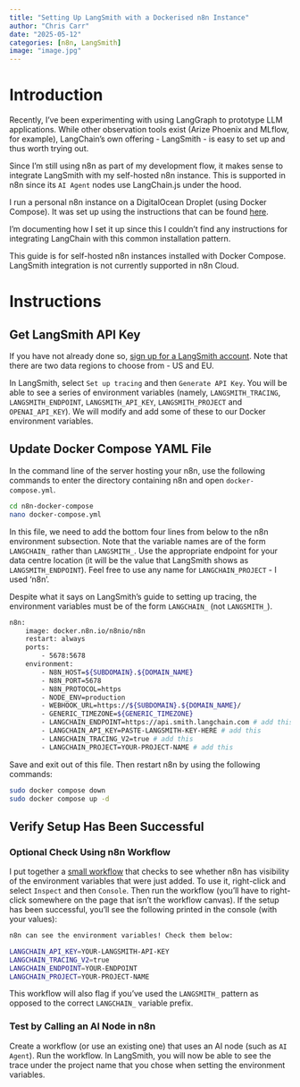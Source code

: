 ```yaml
---
title: "Setting Up LangSmith with a Dockerised n8n Instance"
author: "Chris Carr"
date: "2025-05-12"
categories: [n8n, LangSmith]
image: "image.jpg"
---
```


# Introduction

Recently, I've been experimenting with using LangGraph to prototype LLM applications. While other observation tools exist (Arize Phoenix and MLflow, for example), LangChain's own offering - LangSmith - is easy to set up and thus worth trying out. 

Since I'm still using n8n as part of my development flow, it makes sense to integrate LangSmith with my self-hosted n8n instance. This is supported in n8n since its `AI Agent` nodes use LangChain.js under the hood.

I run a personal n8n instance on a DigitalOcean Droplet (using Docker Compose). It was set up using the instructions that can be found [here](https://docs.n8n.io/hosting/installation/server-setups/digital-ocean/).

I'm documenting how I set it up since this I couldn't find any instructions for integrating LangChain with this common installation pattern.

:::{.callout-important}
This guide is for self-hosted n8n instances installed with Docker Compose. LangSmith integration is not currently supported in n8n Cloud.
:::

# Instructions

## Get LangSmith API Key

If you have not already done so, [sign up for a LangSmith account](https://smith.langchain.com/?_gl=1*cmbfox*_ga*MTI1MjgxODU1NS4xNzQ2NjkzMTEz*_ga_47WX3HKKY2*czE3NDcwNjY2NTMkbzEzJGcwJHQxNzQ3MDY2NjUzJGowJGwwJGgw). Note that there are two data regions to choose from - US and EU.

In LangSmith, select `Set up tracing` and then `Generate API Key`. You will be able to see a series of environment variables (namely, `LANGSMITH_TRACING`, `LANGSMITH_ENDPOINT`, `LANGSMITH_API_KEY`, `LANGSMITH_PROJECT` and `OPENAI_API_KEY`). We will modify and add some of these to our Docker environment variables.

## Update Docker Compose YAML File

In the command line of the server hosting your n8n, use the following commands to enter the directory containing n8n and open `docker-compose.yml`. 

```.bash
cd n8n-docker-compose
nano docker-compose.yml
```

In this file, we need to add the bottom four lines from below to the n8n environment subsection. Note that the variable names are of the form `LANGCHAIN_` rather than `LANGSMITH_`. Use the appropriate endpoint for your data centre location (it will be the value that LangSmith shows as `LANGSMITH_ENDPOINT`). Feel free to use any name for `LANGCHAIN_PROJECT` - I used 'n8n'.

:::{.callout-important}
Despite what it says on LangSmith's guide to setting up tracing, the environment variables must be of the form `LANGCHAIN_` (not `LANGSMITH_`).
:::

```.bash
n8n:
    image: docker.n8n.io/n8nio/n8n
    restart: always
    ports:
        - 5678:5678
    environment:
        - N8N_HOST=${SUBDOMAIN}.${DOMAIN_NAME}
        - N8N_PORT=5678
        - N8N_PROTOCOL=https
        - NODE_ENV=production
        - WEBHOOK_URL=https://${SUBDOMAIN}.${DOMAIN_NAME}/
        - GENERIC_TIMEZONE=${GENERIC_TIMEZONE}
        - LANGCHAIN_ENDPOINT=https://api.smith.langchain.com # add this (use https://eu.api.smith.langchain.com if using the EU data centre)
        - LANGCHAIN_API_KEY=PASTE-LANGSMITH-KEY-HERE # add this
        - LANGCHAIN_TRACING_V2=true # add this
        - LANGCHAIN_PROJECT=YOUR-PROJECT-NAME # add this
```

Save and exit out of this file. Then restart n8n by using the following commands:

```.bash
sudo docker compose down
sudo docker compose up -d
```

## Verify Setup Has Been Successful

### Optional Check Using n8n Workflow

I put together a [small workflow](https://raw.githubusercontent.com/chrisdavidcarr/blog/refs/heads/main/posts/langsmith-with-n8n-docker/LangSmith_Env_Setup_Check.json) that checks to see whether n8n has visibility of the environment variables that were just added. To use it, right-click and select `Inspect` and then `Console`. Then run the workflow (you'll have to right-click somewhere on the page that isn't the workflow canvas). If the setup has been successful, you'll see the following printed in the console (with your values):

```bash
n8n can see the environment variables! Check them below:

LANGCHAIN_API_KEY=YOUR-LANGSMITH-API-KEY
LANGCHAIN_TRACING_V2=true
LANGCHAIN_ENDPOINT=YOUR-ENDPOINT
LANGCHAIN_PROJECT=YOUR-PROJECT-NAME
```

This workflow will also flag if you've used the `LANGSMITH_` pattern as opposed to the correct `LANGCHAIN_` variable prefix.

### Test by Calling an AI Node in n8n

Create a workflow (or use an existing one) that uses an AI node (such as `AI Agent`). Run the workflow. In LangSmith, you will now be able to see the trace under the project name that you chose when setting the environment variables.